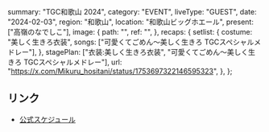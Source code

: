   summary: "TGC和歌山 2024",
  category: "EVENT",
  liveType: "GUEST",
  date: "2024-02-03",
  region: "和歌山",
  location: "和歌山ビッグホエール",
  present: ["高嶺のなでしこ"],
  image: {
    path: "",
    ref: "",
  },
  recaps: {
    setlist: {
      costume: "美しく生きろ衣装",
      songs: ["可愛くてごめん～美しく生きろ TGCスペシャルメドレー"],
    },
    stagePlan: ["衣装:美しく生きろ衣装", "可愛くてごめん～美しく生きろ TGCスペシャルメドレー"],
    url: "https://x.com/Mikuru_hositani/status/1753697322146595323",
  },
};

## リンク

- [公式スケジュール](https://takanenonadeshiko.jp/?p=1711)
